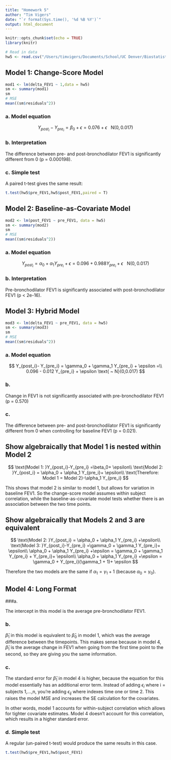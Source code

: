 ```yaml
---
title: "Homework 5"
author: "Tim Vigers"
date: "`r format(Sys.time(), '%d %B %Y')`"
output: html_document
---
```


```r
knitr::opts_chunk$set(echo = TRUE)
library(knitr)
```

```r
# Read in data
hw5 <- read.csv("/Users/timvigers/Documents/School/UC Denver/Biostatistics/Biostatistical Methods 2/Homeworks/Homework 5/hw5.txt",sep = "")
```
 
## Model 1: Change-Score Model

```r
mod1 <- lm(delta_FEV1 ~ 1,data = hw5)
sm <- summary(mod1)
sm
# MSE
mean((sm$residuals^2))
```

### a. Model equation

$$
Y_{post_i}-Y_{pre_i} = \beta_0 + \epsilon =0.076 + \epsilon \text{ ~ N}(0,0.017)
$$

### b. Interpretation

The difference between pre- and post-bronchodilator FEV1 is significantly different from 0 (p = 0.000198). 

### c. Simple test

A paired t-test gives the same result:
```r
t.test(hw5$pre_FEV1,hw5$post_FEV1,paired = T)
```

## Model 2: Baseline-as-Covariate Model

```r
mod2 <- lm(post_FEV1 ~ pre_FEV1, data = hw5)
sm <- summary(mod2)
sm
# MSE
mean((sm$residuals^2))
```

### a. Model equation

$$
Y_{post_i} = \alpha_0 + \alpha_1 Y_{pre_i}+ \epsilon =0.096 + 0.988 Y_{pre_i}+ \epsilon \text{ ~ N}(0,0.017)
$$

### b. Interpretation

Pre-bronchodilator FEV1 is significantly associated with post-bronchodilator FEV1 (p < 2e-16).

## Model 3: Hybrid Model

```r
mod3 <- lm(delta_FEV1 ~ pre_FEV1, data = hw5)
sm <- summary(mod3)
sm
# MSE
mean((sm$residuals^2))
```

### a. Model equation

$$
Y_{post_i}- Y_{pre_i} = \gamma_0 + \gamma_1 Y_{pre_i} + \epsilon =\\
0.096 - 0.012 Y_{pre_i} + \epsilon \text{ ~ N}(0,0.017)
$$

### b.

Change in FEV1 is not significantly associated with pre-bronchodilator FEV1 (p = 0.570)

### c. 

The difference between pre- and post-bronchodilator FEV1 is significantly different from 0 when controlling for baseline FEV1 (p = 0.021).

## Show algebraically that Model 1 is nested within Model 2

$$
\text{Model 1: }Y_{post_i}-Y_{pre_i} =\beta_0+ \epsilon\\
\text{Model 2: }Y_{post_i} = \alpha_0 + \alpha_1 Y_{pre_i}+ \epsilon\\
\text{Therefore: Model 1 = Model 2}-\alpha_1 Y_{pre_i}
$$

This shows that model 2 is similar to model 1, but allows for variation in baseline FEV1. So the change-score model assumes within subject correlation, while the baseline-as-covariate model tests whether there is an association between the two time points. 

## Show algebraically that Models 2 and 3 are equivalent

$$
\text{Model 2: }Y_{post_i} = \alpha_0 + \alpha_1 Y_{pre_i} +\epsilon\\
\text{Model 3: }Y_{post_i}-Y_{pre_i} =\gamma_0 + \gamma_1 Y_{pre_i}+ \epsilon\\
\alpha_0 + \alpha_1 Y_{pre_i} +\epsilon = \gamma_0 + \gamma_1 Y_{pre_i} + Y_{pre_i}+ \epsilon\\
\alpha_0 + \alpha_1 Y_{pre_i} +\epsilon = \gamma_0 + Y_{pre_i}(\gamma_1 + 1)+ \epsilon
$$

Therefore the two models are the same if $\alpha_1 = \gamma_1 + 1$ (because $\alpha_0 = \gamma_0$).

## Model 4: Long Format

###a. 

The intercept in this model is the average pre-bronchodilator FEV1.

### b. 

$\hat\beta_1$ in this model is equivalent to $\hat\beta_0$ in model 1, which was the average difference between the timepoints. This makes sense because in model 4, $\hat\beta_1$ is the average change in FEV1 when going from the first time point to the second, so they are giving you the same information. 

### c. 

The standard error for $\hat\beta_1$ in model 4 is higher, because the equation for this  model essentially has an additional error term. Instead of adding $\epsilon_i$ where i = subjects 1,...,n, you're adding $\epsilon_{ij}$ where indexes time one or time 2. This raises the model MSE and increases the SE calculation for the covariates. 

In other words, model 1 accounts for within-subject correlation which allows for tighter covariate estimates. Model 4 doesn't account for this correlation, which results in a higher standard error.

### d. Simple test

A regular (un-paired t-test) would produce the same results in this case. 

```r
t.test(hw5$pre_FEV1,hw5$post_FEV1)
```